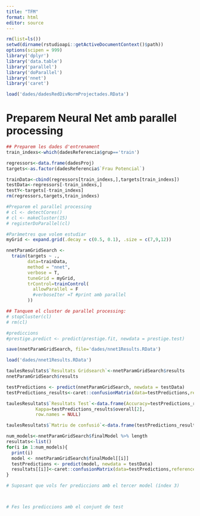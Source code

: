---
title: "TFM"
format: html
editor: source
---

```{r}
rm(list=ls())
setwd(dirname(rstudioapi::getActiveDocumentContext()$path))
options(scipen = 999)
library('dplyr')
library('data.table')
library('parallel')
library('doParallel')
library('nnet')
library('caret')

load('dades/dadesRedDivNormProjectades.RData')
```

# Preparem Neural Net amb parallel processing

```{r}
## Preparem les dades d'entrenament
train_indexs<-which(dadesReferencia$grup=='train')

regressors<-data.frame(dadesProj)
targets<-as.factor(dadesReferencia$`Frau Potencial`)

trainData<-cbind(regressors[train_indexs,],targets[train_indexs])
testData<-regressors[-train_indexs,]
testY<-targets[-train_indexs]
rm(regressors,targets,train_indexs)

#Preparem el parallel processing
# cl <- detectCores()
# cl <- makeCluster(15)
# registerDoParallel(cl)

#Paràmetres que volem estudiar
myGrid <- expand.grid(.decay = c(0.5, 0.1), .size = c(7,9,12))

nnetParamGridSearch <-
  train(targets ~ ., 
        data=trainData,
        method = "nnet",
        verbose = T,
        tuneGrid = myGrid,
        trControl=trainControl(
          allowParallel = F
          #verboseIter =T #print amb parallel
        ))

## Tanquem el cluster de parallel processing:
# stopCluster(cl)
# rm(cl)

#prediccions
#prestige.predict <- predict(prestige.fit, newdata = prestige.test)
```

```{r}
save(nnetParamGridSearch, file='dades/nnet1Results.RData')
```

```{r}
load('dades/nnet1Results.RData')
```

```{r}
taulesResultats$`Resultats Gridsearch`<-nnetParamGridSearch$results 
nnetParamGridSearch$results 

testPredictions <- predict(nnetParamGridSearch, newdata = testData)
testPredictions_results<-caret::confusionMatrix(data=testPredictions,reference=testY)

taulesResultats$`Resultats Test`<-data.frame(Accuracy=testPredictions_results$overall[1],
           Kappa=testPredictions_results$overall[2],
           row.names = NULL)

taulesResultats$`Matriu de confusió`<-data.frame(testPredictions_results$table)

```


```{r}

num_models<-nnetParamGridSearch$finalModel %>% length
resultats<-list()
for(i in 1:num_models){
  print(i)
  model <- nnetParamGridSearch$finalModel[[i]]
  testPredictions <- predict(model, newdata = testData)
  resultats[[i]]<-caret::confusionMatrix(data=testPredictions,reference=testY)
}

# Suposant que vols fer prediccions amb el tercer model (índex 3)



# Fes les prediccions amb el conjunt de test

```










